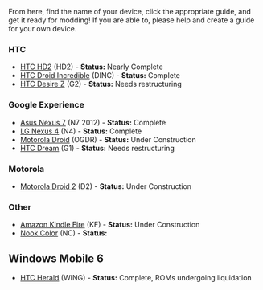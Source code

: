 From here, find the name of your device, click the appropriate guide, and get it ready for modding! If you are able to, please help and create a guide for your own device.

=== HTC ===

* [[HTC HD2]] (HD2) - '''Status:''' Nearly Complete
* [[HTC Droid Incredible]] (DINC) - '''Status:''' Complete
* [[HTC Desire Z]] (G2) - '''Status:''' Needs restructuring

=== Google Experience ===

* [[Asus Nexus 7]] (N7 2012) - '''Status:''' Complete
* [[LG Nexus 4]] (N4) - '''Status:''' Complete
* [[Motorola Droid]] (OGDR) - '''Status:''' Under Construction
* [[HTC Dream]] (G1) - '''Status:''' Needs restructuring

=== Motorola ===

* [[Motorola Droid 2]] (D2) - '''Status:''' Under Construction

=== Other ===

* [[Amazon Kindle Fire]] (KF) - '''Status:''' Under Construction
* [[Nook Color]] (NC) - '''Status:'''

== Windows Mobile 6 ==

* [[HTC Herald]] (WING) - '''Status:''' Complete, ROMs undergoing liquidation

